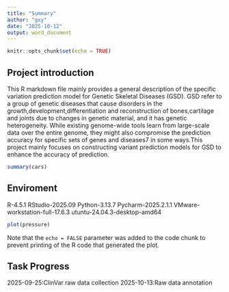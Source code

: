 ---
title: "Summary"
author: "gxy"
date: "2025-10-12"
output: word_document
---

```{r setup, include=FALSE}
knitr::opts_chunk$set(echo = TRUE)
```

## Project introduction

This R markdown file mainly provides a general description of the specific variation prediction model for Genetic Skeletal Diseases (GSD). GSD refer to a group of genetic diseases that cause disorders in the growth,development,differentiation and reconstruction of bones,cartilage and joints due to changes in genetic material, and it has genetic heterogeneity. While existing genome-wide tools learn from large-scale data over the entire genome, they might also compromise the prediction accuracy for specific sets of genes and diseases7 in some ways.This project mainly focuses on constructing variant prediction models for GSD to enhance the accuracy of prediction.

```{r cars}
summary(cars)
```

## Enviroment

R-4.5.1
RStudio-2025.09
Python-3.13.7
Pycharm-2025.2.1.1
VMware-workstation-full-17.6.3
utuntu-24.04.3-desktop-amd64



```{r pressure, echo=FALSE}
plot(pressure)
```

Note that the `echo = FALSE` parameter was added to the code chunk to prevent printing of the R code that generated the plot.

## Task Progress
2025-09-25:ClinVar raw data collection
2025-10-13:Raw data annotation
